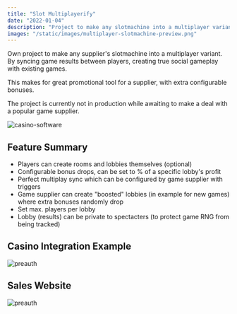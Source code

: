 ```yaml
---
title: "Slot Multiplayerify"
date: "2022-01-04"
description: "Project to make any slotmachine into a multiplayer variant."
images: "/static/images/multiplayer-slotmachine-preview.png"
---
```


Own project to make any supplier's slotmachine into a multiplayer variant. By syncing game results between players, creating true social gameplay with existing games. 

This makes for great promotional tool for a supplier, with extra configurable bonuses.

The project is currently not in production while awaiting to make a deal with a popular game supplier.

![casino-software](/static/images/multiplayer-slotmachine-4.png)


## Feature Summary
- Players can create rooms and lobbies themselves (optional)
- Configurable bonus drops, can be set to % of a specific lobby's profit
- Perfect multiplay sync which can be configured by game supplier with triggers
- Game supplier can create "boosted" lobbies (in example for new games) where extra bonuses randomly drop
- Set max. players per lobby
- Lobby (results) can be private to spectacters (to protect game RNG from being tracked)


## Casino Integration Example
![preauth](/static/images/multiplayer-slotmachine-1-min.png)


## Sales Website
![preauth](/static/images/multiplayer-slotmachine-land.png)
